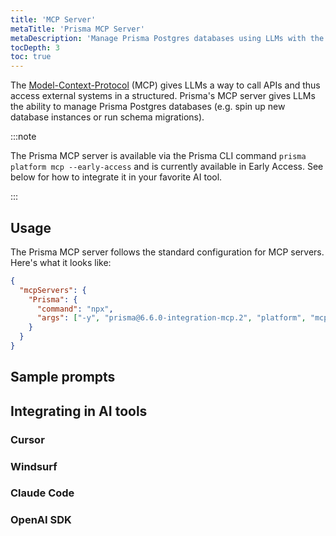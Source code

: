 ```yaml
---
title: 'MCP Server'
metaTitle: 'Prisma MCP Server'
metaDescription: 'Manage Prisma Postgres databases using LLMs with the Prisma MCP Server'
tocDepth: 3
toc: true
---
```


The [Model-Context-Protocol](https://modelcontextprotocol.io/introduction) (MCP) gives LLMs a way to call APIs and thus access external systems in a structured. Prisma's MCP server gives LLMs the ability to manage Prisma Postgres databases (e.g. spin up new database instances or run schema migrations).

:::note

The Prisma MCP server is available via the Prisma CLI command `prisma platform mcp --early-access` and is currently available in Early Access. See below for how to integrate it in your favorite AI tool.

:::

## Usage

The Prisma MCP server follows the standard configuration for MCP servers. Here's what it looks like:

```json
{
  "mcpServers": {
    "Prisma": {
      "command": "npx",
      "args": ["-y", "prisma@6.6.0-integration-mcp.2", "platform", "mcp", "--early-access"]
    }
  }
}
```

## Sample prompts

## Integrating in AI tools

### Cursor

### Windsurf

### Claude Code

### OpenAI SDK
